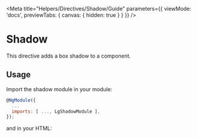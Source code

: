 
<Meta title="Helpers/Directives/Shadow/Guide" parameters={{ viewMode: 'docs', previewTabs: { canvas: { hidden: true } } }} />

# Shadow

This directive adds a box shadow to a component.

## Usage

Import the shadow module in your module:

~~~js
@NgModule({
  ...
  imports: [ ..., LgShadowModule ],
});
~~~

and in your HTML:

<Source id="helpers-directives-shadow-examples--shadow-story"></Source>

<Feedback />
